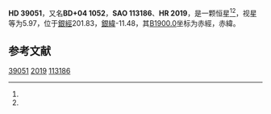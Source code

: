 {{Starbox begin
| name = HD 39051
}}
{{Starbox observe
| epoch = [[J2000.0|J2000.0]]
| constell = {{星座名待查}}<ref name=SIMBAD>{{cite web
 | url=http://simbad.u-strasbg.fr/simbad/sim-id?Ident=HR+2019
 | title=Pulsating variable Star
 | publisher=Centre de Données astronomiques de Strasbourg
 | work=SIMBAD
 | accessdate=2012-07-13
 | archive-date=2016-03-16
 | archive-url=https://web.archive.org/web/20160316190225/http://simbad.u-strasbg.fr/simbad/sim-id?Ident=HR+2019
 | dead-url=no
 }}</ref><ref name=DATA>{{cite web
 | url=http://vizier.u-strasbg.fr/viz-bin/VizieR-5?-out.add=.&-source=5050&-corr=PK=HR&-out.max=9999&HR=2019
 | title=VizieR Detailed Page
 | accessdate=2012-07-13
 | archive-date=2016-03-05
 | archive-url=https://web.archive.org/web/20160305225117/http://vizier.u-strasbg.fr/viz-bin/VizieR-5?-out.add=.&-source=5050&-corr=PK=HR&-out.max=9999&HR=2019
 | dead-url=no
 }}</ref>
| 星官 = 
| ra = {{RA|5|50|13.1}}<ref name=SIMBAD /><ref name=DATA />
| dec = {{DEC|+4|25|24}}<ref name=SIMBAD /><ref name=DATA />
| appmag_v = 5.97<ref name=SIMBAD /><ref name=DATA />
}}
{{Starbox character
| class = gK2<ref name=SIMBAD /><ref name=DATA />
| b-v = 1.36<ref name=SIMBAD /><ref name=DATA />
| u-b = 1.57<ref name=SIMBAD /><ref name=DATA />
| r-i = <ref name=SIMBAD /><ref name=DATA />
| variable = 
}}
{{Starbox astrometry
| radial_v = 1.57
| prop_mo_ra = 27
| parallax = 
| p_error = 
}}
{{Starbox catalog
| names =BD+04 1052，[[SAO星表|SAO]] 113186，[[HD星表|HD]] 39051，[[HR星表|HR]] 2019}}
{{Starbox reference |Simbad=HR+2019}}
{{Starbox end}}

'''HD 39051'''，又名'''BD+04 1052'''，'''SAO 113186'''、'''HR 2019'''，是一颗恒星<ref name=SIMBAD /><ref name=DATA />，视星等为5.97，位于[[銀道座標系|銀經]]201.83，[[銀道座標系|銀緯]]-11.48，其[[B1900.0|B1900.0]]坐标为赤經{{RA|5|44|55.4}}，赤緯{{DEC|+4|-11.48|39}}。

== 参考文献 ==
{{reflist}}

{{star-stub}}

[[Category:HD和HDE天體|39051]]
[[Category:HR天體|2019]]
[[Category:SAO天體|113186]]